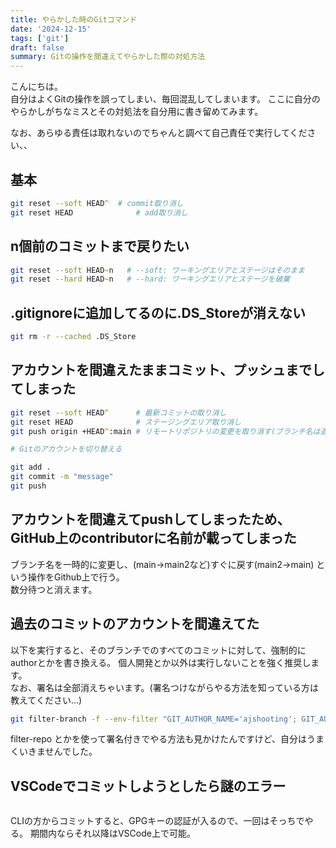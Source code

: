 ```yaml
---
title: やらかした時のGitコマンド
date: '2024-12-15'
tags: ['git']
draft: false
summary: Gitの操作を間違えてやらかした際の対処方法
---
```


こんにちは。  
自分はよくGitの操作を誤ってしまい、毎回混乱してしまいます。
ここに自分のやらかしがちなミスとその対処法を自分用に書き留めてみます。

なお、あらゆる責任は取れないのでちゃんと調べて自己責任で実行してください、、


## 基本

```zsh
git reset --soft HEAD^	# commit取り消し
git reset HEAD			    # add取り消し
```


## n個前のコミットまで戻りたい

```zsh
git reset --soft HEAD~n   # --soft: ワーキングエリアとステージはそのまま
git reset --hard HEAD~n   # --hard: ワーキングエリアとステージを破棄
```


## .gitignoreに追加してるのに.DS_Storeが消えない

```zsh
git rm -r --cached .DS_Store
```


## アカウントを間違えたままコミット、プッシュまでしてしまった

```zsh
git reset --soft HEAD^      # 最新コミットの取り消し
git reset HEAD              # ステージングエリア取り消し
git push origin +HEAD^:main # リモートリポジトリの変更を取り消す(ブランチ名は適宜変更)

# Gitのアカウントを切り替える

git add .
git commit -m "message"
git push
```


## アカウントを間違えてpushしてしまったため、GitHub上のcontributorに名前が載ってしまった

ブランチ名を一時的に変更し、(main->main2など)すぐに戻す(main2->main)
という操作をGithub上で行う。  
数分待つと消えます。


## 過去のコミットのアカウントを間違えてた

以下を実行すると、そのブランチでのすべてのコミットに対して、強制的にauthorとかを書き換える。
個人開発とか以外は実行しないことを強く推奨します。  
なお、署名は全部消えちゃいます。(署名つけながらやる方法を知っている方は教えてください...)

```zsh
git filter-branch -f --env-filter "GIT_AUTHOR_NAME='ajshooting'; GIT_AUTHOR_EMAIL='ajshooting.aj@gmail.com'; GIT_COMMITTER_NAME='ajshooting'; GIT_COMMITTER_EMAIL='ajshooting.aj@gmail.com';" HEAD
```

filter-repo とかを使って署名付きでやる方法も見かけたんですけど、自分はうまくいきませんでした。


## VSCodeでコミットしようとしたら謎のエラー

```error

```

CLIの方からコミットすると、GPGキーの認証が入るので、一回はそっちでやる。
期間内ならそれ以降はVSCode上で可能。
